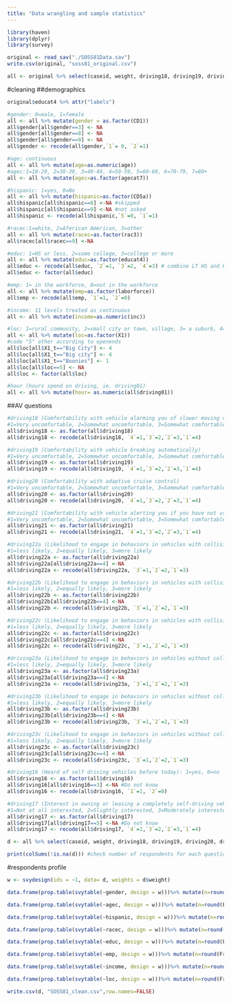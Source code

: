 ```yaml
---
title: "Data wrangling and sample statistics"
---
```

```r
library(haven)
library(dplyr)
library(survey)
```
```r
original <- read_sav("./SOSS81Data.sav")
write.csv(original, "soss81_original.csv")
```

```r
all <- original %>% select(caseid, weight, driving18, driving19, driving20, driving21, driving22a, driving22b, driving22c, driving23a, driving23b, driving23c, driving16, driving17, CD1, age, agecat7, CD5a, races, rac3, educat4, laborforce, inc, X1, X1_t, driving01)
```

#cleaning
##demographics
```r
original$educat4 %>% attr("labels")
```
```r
#gender: 0=male, 1=female
all <- all %>% mutate(gender = as.factor(CD1))
all$gender[all$gender==3] <- NA
all$gender[all$gender==8] <- NA
all$gender[all$gender==9] <- NA
all$gender <- recode(all$gender,`1`= 0, `2`=1)

#age: continuous
all <- all %>% mutate(age=as.numeric(age))
#agec:1=18-29, 2=30-39, 3=40-49, 4=50-59, 5=60-69, 6=70-79, 7=80+
all <- all %>% mutate(agec=as.factor(agecat7))

#hispanic: 1=yes, 0=No
all <- all %>% mutate(hispanic=as.factor(CD5a))
all$hispanic[all$hispanic==8] <-NA #skipped
all$hispanic[all$hispanic==9] <-NA #not asked
all$hispanic <- recode(all$hispanic,`5`=0, `1`=1) 

#racec:1=white, 2=Aferican American, 3=other
all <- all %>% mutate(racec=as.factor(rac3))
all$racec[all$racec==9] <-NA

#educ: 1=HS or less, 2=some college, 3=college or more
all <- all %>% mutate(educ=as.factor(educat4))
all$educ <- recode(all$educ, `2`=1, `3`=2, `4`=3) # combine LT HS and HS
all$educ <- factor(all$educ)

#emp: 1= in the workforce, 0=not in the workforce
all <- all %>% mutate(emp=as.factor(laborforce))
all$emp <- recode(all$emp, `1`=1, `2`=0)

#income: 11 levels treated as continuous
all <- all %>% mutate(income=as.numeric(inc))

#loc: 1=rural community, 2=small city or town, village, 3= a suburb, 4=urban community
all <- all %>% mutate(loc=as.factor(X1))
#code "5" other according to openends
all$loc[all$X1_t=="Big City"] <- 4
all$loc[all$X1_t=="Big city"] <- 4
all$loc[all$X1_t=="Boonies"] <- 1
all$loc[all$loc==5] <- NA
all$loc <- factor(all$loc)

#hour (hours spend on driving, ie. driving01)
all <- all %>% mutate(hour= as.numeric(all$driving01))
```
##AV questions

```r
#driving18 (Comfortability with vehicle alarming you of slower moving vehicle)
#1=Very uncomfortable, 2=Somewhat uncomfortable, 3=Somewhat comfortable, 4=Very comfortable
all$driving18 <- as.factor(all$driving18)
all$driving18 <- recode(all$driving18, `4`=1,`3`=2,`2`=3,`1`=4) 

#driving19 (Comfortability with vehicle breaking automatically)
#1=Very uncomfortable, 2=Somewhat uncomfortable, 3=Somewhat comfortable, 4=Very comfortable
all$driving19 <- as.factor(all$driving19)
all$driving19 <- recode(all$driving19, `4`=1,`3`=2,`2`=3,`1`=4) 

#driving20 (Comfortability with adaptive cruise control)
#1=Very uncomfortable, 2=Somewhat uncomfortable, 3=Somewhat comfortable, 4=Very comfortable
all$driving20 <- as.factor(all$driving20)
all$driving20 <- recode(all$driving20, `4`=1,`3`=2,`2`=3,`1`=4) 

#driving21 (Comfortability with vehicle alerting you if you have not used the accelerator)
#1=Very uncomfortable, 2=Somewhat uncomfortable, 3=Somewhat comfortable, 4=Very comfortable
all$driving21 <- as.factor(all$driving21)
all$driving21 <- recode(all$driving21, `4`=1,`3`=2,`2`=3,`1`=4) 

#driving22a (Likelihood to engage in behaviors in vehicles with collision alert -- Use your cell phone while driving)
#1=less likely, 2=equally likely, 3=more likely
all$driving22a <- as.factor(all$driving22a)
all$driving22a[all$driving22a==4] <-NA
all$driving22a <- recode(all$driving22a, `3`=1,`2`=2,`1`=3) 

#driving22b (Likelihood to engage in behaviors in vehicles with collision alert -- Drink alcohol before you drive)
#1=less likely, 2=equally likely, 3=more likely
all$driving22b <- as.factor(all$driving22b)
all$driving22b[all$driving22b==4] <-NA
all$driving22b <- recode(all$driving22b, `3`=1,`2`=2,`1`=3) 

#driving22c (Likelihood to engage in behaviors in vehicles with collision alert -- Follow other vehicles more closely or merge more closely in front of other vehicles)
#1=less likely, 2=equally likely, 3=more likely
all$driving22c <- as.factor(all$driving22c)
all$driving22c[all$driving22c==4] <-NA
all$driving22c <- recode(all$driving22c, `3`=1,`2`=2,`1`=3) 

#driving23a (Likelihood to engage in behaviors in vehicles without collision alert -- Use your cell phone while driving)
#1=less likely, 2=equally likely, 3=more likely
all$driving23a <- as.factor(all$driving23a)
all$driving23a[all$driving23a==4] <-NA
all$driving23a <- recode(all$driving23a, `3`=1,`2`=2,`1`=3) 

#driving23b (Likelihood to engage in behaviors in vehicles without collision alert -- Drink alcohol before you drive)
#1=less likely, 2=equally likely, 3=more likely
all$driving23b <- as.factor(all$driving23b)
all$driving23b[all$driving23b==4] <-NA
all$driving23b <- recode(all$driving23b, `3`=1,`2`=2,`1`=3) 

#driving23c (Likelihood to engage in behaviors in vehicles without collision alert -- Follow other vehicles more closely or merge more closely in front of other vehicles)
#1=less likely, 2=equally likely, 3=more likely
all$driving23c <- as.factor(all$driving23c)
all$driving23c[all$driving23c==4] <-NA
all$driving23c <- recode(all$driving23c, `3`=1,`2`=2,`1`=3) 

#driving16 (Heard of self driving vehicles before today): 1=yes, 0=no
all$driving16 <- as.factor(all$driving16)
all$driving16[all$driving16==3] <-NA #Do not know
all$driving16 <- recode(all$driving16, `1`=1, `2`=0)

#driving17 (Interest in owning or leasing a completely self-driving vehicle in the future)
#1=Not at all interested, 2=Slightly interested, 3=Moderately interested, 4=Very interested			
all$driving17 <- as.factor(all$driving17)
all$driving17[all$driving17==5] <-NA #Do not know
all$driving17 <- recode(all$driving17, `4`=1,`3`=2,`2`=3,`1`=4) 
```
```r
d <- all %>% select(caseid, weight, driving18, driving19, driving20, driving21, driving22a, driving22b, driving22c, driving23a, driving23b, driving23c, driving16, driving17, gender, age, agec, hispanic, racec, educ, emp, income, loc, hour)
```
```r
print(colSums(!is.na(d))) #check number of respondents for each question
```

#respondents profile 

```r
w <- svydesign(ids = ~1, data= d, weights = d$weight)
```

```r
data.frame(prop.table(svytable(~gender, design = w)))%>% mutate(n=round(Freq*length(which(!is.na(d$gender)))), percentage=round((Freq*100),1))
```
```r
data.frame(prop.table(svytable(~agec, design = w)))%>% mutate(n=round(Freq*length(which(!is.na(d$agec)))), percentage=round((Freq*100),1))
```
```r
data.frame(prop.table(svytable(~hispanic, design = w)))%>% mutate(n=round(Freq*length(which(!is.na(d$hispanic)))), percentage=round((Freq*100),1))
```
```r
data.frame(prop.table(svytable(~racec, design = w)))%>% mutate(n=round(Freq*length(which(!is.na(d$racec)))), percentage=round((Freq*100),1))
```
```r
data.frame(prop.table(svytable(~educ, design = w)))%>% mutate(n=round(Freq*length(which(!is.na(d$educ)))), percentage=round((Freq*100),1))
```

```r
data.frame(prop.table(svytable(~emp, design = w)))%>% mutate(n=round(Freq*length(which(!is.na(d$emp)))), percentage=round((Freq*100),1))
```

```r
data.frame(prop.table(svytable(~income, design = w)))%>% mutate(n=round(Freq*length(which(!is.na(d$income)))), percentage=round((Freq*100),1))
```

```r
data.frame(prop.table(svytable(~loc, design = w)))%>% mutate(n=round(Freq*length(which(!is.na(d$loc)))), percentage=round((Freq*100),1))
```
```r
write.csv(d, "SOSS81_clean.csv",row.names=FALSE)
```

